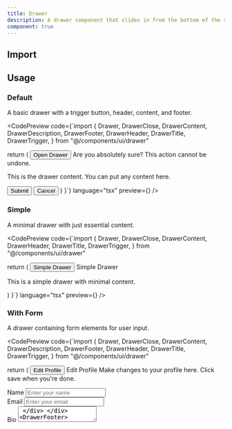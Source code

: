 ```yaml
---
title: Drawer
description: A drawer component that slides in from the bottom of the screen. Perfect for mobile interfaces, navigation menus, and quick actions.
component: true
---
```


## Import

<CodePreview code="import { Drawer, DrawerClose, DrawerContent, DrawerDescription, DrawerFooter, DrawerHeader, DrawerTitle, DrawerTrigger } from '@/components/ui/drawer'" language="tsx" />

## Usage

### Default

A basic drawer with a trigger button, header, content, and footer.

<CodePreview 
  code={`import {
  Drawer,
  DrawerClose,
  DrawerContent,
  DrawerDescription,
  DrawerFooter,
  DrawerHeader,
  DrawerTitle,
  DrawerTrigger,
} from "@/components/ui/drawer"

  return (
    <Drawer>
      <DrawerTrigger asChild>
        <Button variant="outline">Open Drawer</Button>
      </DrawerTrigger>
      <DrawerContent>
        <DrawerHeader>
          <DrawerTitle>Are you absolutely sure?</DrawerTitle>
          <DrawerDescription>This action cannot be undone.</DrawerDescription>
        </DrawerHeader>
        <div className="p-4">
          <p>This is the drawer content. You can put any content here.</p>
        </div>
        <DrawerFooter>
          <Button>Submit</Button>
          <DrawerClose asChild>
            <Button variant="outline">Cancel</Button>
          </DrawerClose>
        </DrawerFooter>
      </DrawerContent>
    </Drawer>
  )
}`} 
  language="tsx" 
  preview={<DrawerDefault />} 
/>

### Simple

A minimal drawer with just essential content.

<CodePreview 
  code={`import {
  Drawer,
  DrawerClose,
  DrawerContent,
  DrawerHeader,
  DrawerTitle,
  DrawerTrigger,
} from "@/components/ui/drawer"

  return (
    <Drawer>
      <DrawerTrigger asChild>
        <Button>Simple Drawer</Button>
      </DrawerTrigger>
      <DrawerContent>
        <DrawerHeader>
          <DrawerTitle>Simple Drawer</DrawerTitle>
        </DrawerHeader>
        <div className="p-4 pb-8">
          <p className="text-sm text-muted-foreground">
            This is a simple drawer with minimal content.
          </p>
        </div>
      </DrawerContent>
    </Drawer>
  )
}`} 
  language="tsx" 
  preview={<DrawerSimple />} 
/>

### With Form

A drawer containing form elements for user input.

<CodePreview 
  code={`import {
  Drawer,
  DrawerClose,
  DrawerContent,
  DrawerDescription,
  DrawerFooter,
  DrawerHeader,
  DrawerTitle,
  DrawerTrigger,
} from "@/components/ui/drawer"

  return (
    <Drawer>
      <DrawerTrigger asChild>
        <Button variant="outline">Edit Profile</Button>
      </DrawerTrigger>
      <DrawerContent>
        <DrawerHeader>
          <DrawerTitle>Edit Profile</DrawerTitle>
          <DrawerDescription>
            Make changes to your profile here. Click save when you're done.
          </DrawerDescription>
        </DrawerHeader>
        <div className="p-4 space-y-4">
          <div className="space-y-2">
            <Label htmlFor="name">Name</Label>
            <Input id="name" placeholder="Enter your name" />
          </div>
          <div className="space-y-2">
            <Label htmlFor="email">Email</Label>
            <Input id="email" type="email" placeholder="Enter your email" />
          </div>
          <div className="space-y-2">
            <Label htmlFor="bio">Bio</Label>
            <Textarea id="bio" placeholder="Tell us about yourself" />
          </div>
        </div>
        <DrawerFooter>
          <Button>Save Changes</Button>
          <DrawerClose asChild>
            <Button variant="outline">Cancel</Button>
          </DrawerClose>
        </DrawerFooter>
      </DrawerContent>
    </Drawer>
  )
}`} 
  language="tsx" 
  preview={<DrawerWithForm />} 
/>

### Scrollable Content

A drawer with scrollable content for handling long text or multiple sections.

<CodePreview 
  code={`import {
  Drawer,
  DrawerClose,
  DrawerContent,
  DrawerDescription,
  DrawerFooter,
  DrawerHeader,
  DrawerTitle,
  DrawerTrigger,
} from "@/components/ui/drawer"

  return (
    <Drawer>
      <DrawerTrigger asChild>
        <Button variant="outline">View Terms</Button>
      </DrawerTrigger>
      <DrawerContent className="max-h-[80vh]">
        <DrawerHeader>
          <DrawerTitle>Terms and Conditions</DrawerTitle>
          <DrawerDescription>
            Please read our terms and conditions carefully.
          </DrawerDescription>
        </DrawerHeader>
        <div className="p-4 overflow-y-auto">
          <div className="space-y-4 text-sm">
            <section>
              <h3 className="font-semibold mb-2">1. Acceptance of Terms</h3>
              <p>By accessing and using this service, you accept and agree to be bound by the terms and provision of this agreement.</p>
            </section>
            <section>
              <h3 className="font-semibold mb-2">2. Use License</h3>
              <p>Permission is granted to temporarily download one copy of the materials on our website for personal, non-commercial transitory viewing only.</p>
            </section>
            <section>
              <h3 className="font-semibold mb-2">3. Disclaimer</h3>
              <p>The materials on our website are provided on an 'as is' basis. We make no warranties, expressed or implied, and hereby disclaim and negate all other warranties including without limitation, implied warranties or conditions of merchantability, fitness for a particular purpose, or non-infringement of intellectual property or other violation of rights.</p>
            </section>
            <section>
              <h3 className="font-semibold mb-2">4. Limitations</h3>
              <p>In no event shall our company or its suppliers be liable for any damages (including, without limitation, damages for loss of data or profit, or due to business interruption) arising out of the use or inability to use the materials on our website, even if we or our authorized representative has been notified orally or in writing of the possibility of such damage.</p>
            </section>
            <section>
              <h3 className="font-semibold mb-2">5. Privacy Policy</h3>
              <p>Your privacy is important to us. Our Privacy Policy explains how we collect, use, and protect your information when you use our service.</p>
            </section>
          </div>
        </div>
        <DrawerFooter>
          <Button>Accept</Button>
          <DrawerClose asChild>
            <Button variant="outline">Decline</Button>
          </DrawerClose>
        </DrawerFooter>
      </DrawerContent>
    </Drawer>
  )
}`} 
  language="tsx" 
  preview={<DrawerScrollable />} 
/>

## Real-World Examples

### Shopping Cart

A comprehensive shopping cart drawer with item management and checkout functionality.

<CodePreview 
  code={`import {
  Drawer,
  DrawerClose,
  DrawerContent,
  DrawerDescription,
  DrawerFooter,
  DrawerHeader,
  DrawerTitle,
  DrawerTrigger,
} from "@/components/ui/drawer"

  const cartItems = [
    { id: 1, name: "Wireless Headphones", price: 99.99, quantity: 1, image: "/api/placeholder/60/60" },
    { id: 2, name: "Smart Watch", price: 299.99, quantity: 2, image: "/api/placeholder/60/60" },
    { id: 3, name: "Phone Case", price: 24.99, quantity: 1, image: "/api/placeholder/60/60" },
  ]

  const subtotal = cartItems.reduce((sum, item) => sum + (item.price * item.quantity), 0)
  const shipping = 9.99
  const tax = subtotal * 0.08
  const total = subtotal + shipping + tax

  return (
    <Drawer>
      <DrawerTrigger asChild>
        <Button variant="outline" className="relative">
          <ShoppingCart className="h-4 w-4 mr-2" />
          Cart
          <Badge variant="destructive" className="ml-2 h-5 w-5 rounded-full p-0 text-xs">
            {cartItems.reduce((sum, item) => sum + item.quantity, 0)}
          </Badge>
        </Button>
      </DrawerTrigger>
      <DrawerContent className="max-h-[90vh]">
        <DrawerHeader>
          <DrawerTitle>Shopping Cart</DrawerTitle>
          <DrawerDescription>
            Review your items and proceed to checkout
          </DrawerDescription>
        </DrawerHeader>
        <div className="p-4 overflow-y-auto">
          <div className="space-y-4">
            {cartItems.map((item) => (
              <div key={item.id} className="flex items-center gap-4 p-3 border rounded-lg">
                <div className="w-15 h-15 bg-muted rounded-md flex items-center justify-center">
                  <span className="text-xs">IMG</span>
                </div>
                <div className="flex-1">
                  <h4 className="font-medium">{item.name}</h4>
                  <p className="text-sm text-muted-foreground">\${item.price}</p>
                </div>
                <div className="flex items-center gap-2">
                  <Button variant="outline" size="icon" className="h-8 w-8">
                    <Minus className="h-3 w-3" />
                  </Button>
                  <span className="w-8 text-center">{item.quantity}</span>
                  <Button variant="outline" size="icon" className="h-8 w-8">
                    <Plus className="h-3 w-3" />
                  </Button>
                </div>
                <Button variant="ghost" size="icon" className="h-8 w-8">
                  <X className="h-3 w-3" />
                </Button>
              </div>
            ))}
          </div>
          <Separator className="my-4" />
          <div className="space-y-2">
            <div className="flex justify-between text-sm">
              <span>Subtotal</span>
              <span>\${subtotal.toFixed(2)}</span>
            </div>
            <div className="flex justify-between text-sm">
              <span>Shipping</span>
              <span>\${shipping.toFixed(2)}</span>
            </div>
            <div className="flex justify-between text-sm">
              <span>Tax</span>
              <span>\${tax.toFixed(2)}</span>
            </div>
            <Separator />
            <div className="flex justify-between font-medium">
              <span>Total</span>
              <span>\${total.toFixed(2)}</span>
            </div>
          </div>
        </div>
        <DrawerFooter>
          <Button className="w-full">Proceed to Checkout</Button>
          <DrawerClose asChild>
            <Button variant="outline">Continue Shopping</Button>
          </DrawerClose>
        </DrawerFooter>
      </DrawerContent>
    </Drawer>
  )
}`} 
  language="tsx" 
  preview={<DrawerShoppingCart />} 
/>

### User Profile

A user profile drawer displaying account information and quick actions.

<CodePreview 
  code={`import {
  Drawer,
  DrawerClose,
  DrawerContent,
  DrawerDescription,
  DrawerFooter,
  DrawerHeader,
  DrawerTitle,
  DrawerTrigger,
} from "@/components/ui/drawer"

  return (
    <Drawer>
      <DrawerTrigger asChild>
        <Button variant="ghost" className="flex items-center gap-2">
          <Avatar className="h-8 w-8">
            <AvatarImage src="/api/placeholder/32/32" />
            <AvatarFallback>JD</AvatarFallback>
          </Avatar>
          <span>John Doe</span>
        </Button>
      </DrawerTrigger>
      <DrawerContent>
        <DrawerHeader>
          <div className="flex items-center gap-4">
            <Avatar className="h-16 w-16">
              <AvatarImage src="/api/placeholder/64/64" />
              <AvatarFallback>JD</AvatarFallback>
            </Avatar>
            <div>
              <DrawerTitle>John Doe</DrawerTitle>
              <DrawerDescription>Premium Member</DrawerDescription>
              <Badge variant="secondary" className="mt-1">Pro</Badge>
            </div>
          </div>
        </DrawerHeader>
        <div className="p-4 space-y-4">
          <div className="space-y-3">
            <div className="flex items-center gap-3">
              <Mail className="h-4 w-4 text-muted-foreground" />
              <span className="text-sm">john.doe@example.com</span>
            </div>
            <div className="flex items-center gap-3">
              <Phone className="h-4 w-4 text-muted-foreground" />
              <span className="text-sm">+1 (555) 123-4567</span>
            </div>
            <div className="flex items-center gap-3">
              <MapPin className="h-4 w-4 text-muted-foreground" />
              <span className="text-sm">San Francisco, CA</span>
            </div>
            <div className="flex items-center gap-3">
              <Calendar className="h-4 w-4 text-muted-foreground" />
              <span className="text-sm">Member since Jan 2023</span>
            </div>
          </div>
          <Separator />
          <div className="grid grid-cols-3 gap-4 text-center">
            <div>
              <p className="text-2xl font-bold">127</p>
              <p className="text-xs text-muted-foreground">Orders</p>
            </div>
            <div>
              <p className="text-2xl font-bold">4.9</p>
              <p className="text-xs text-muted-foreground">Rating</p>
            </div>
            <div>
              <p className="text-2xl font-bold">2.1K</p>
              <p className="text-xs text-muted-foreground">Points</p>
            </div>
          </div>
          <Separator />
          <div className="space-y-2">
            <Button variant="ghost" className="w-full justify-start">
              <Settings className="h-4 w-4 mr-2" />
              Account Settings
            </Button>
            <Button variant="ghost" className="w-full justify-start">
              <User className="h-4 w-4 mr-2" />
              Edit Profile
            </Button>
          </div>
        </div>
        <DrawerFooter>
          <Button variant="outline" className="w-full">
            <LogOut className="h-4 w-4 mr-2" />
            Sign Out
          </Button>
          <DrawerClose asChild>
            <Button variant="ghost">Close</Button>
          </DrawerClose>
        </DrawerFooter>
      </DrawerContent>
    </Drawer>
  )
}`} 
  language="tsx" 
  preview={<DrawerUserProfile />} 
/>

### Notification Center

A notification center drawer showing recent activities and updates.

<CodePreview 
  code={`import {
  Drawer,
  DrawerClose,
  DrawerContent,
  DrawerDescription,
  DrawerFooter,
  DrawerHeader,
  DrawerTitle,
  DrawerTrigger,
} from "@/components/ui/drawer"

  const notifications = [
    {
      id: 1,
      type: "order",
      title: "Order Shipped",
      message: "Your order #12345 has been shipped and is on its way.",
      time: "2 minutes ago",
      unread: true,
      icon: ShoppingCart,
    },
    {
      id: 2,
      type: "message",
      title: "New Message",
      message: "You have received a new message from Sarah.",
      time: "1 hour ago",
      unread: true,
      icon: Mail,
    },
    {
      id: 3,
      type: "system",
      title: "System Update",
      message: "A new system update is available for download.",
      time: "3 hours ago",
      unread: false,
      icon: AlertCircle,
    },
    {
      id: 4,
      type: "social",
      title: "New Follower",
      message: "Alex started following you.",
      time: "1 day ago",
      unread: false,
      icon: User,
    },
  ]

  const unreadCount = notifications.filter(n => n.unread).length

  return (
    <Drawer>
      <DrawerTrigger asChild>
        <Button variant="outline" className="relative">
          <Bell className="h-4 w-4" />
          {unreadCount > 0 && (
            <Badge variant="destructive" className="absolute -top-2 -right-2 h-5 w-5 rounded-full p-0 text-xs">
              {unreadCount}
            </Badge>
          )}
        </Button>
      </DrawerTrigger>
      <DrawerContent className="max-h-[80vh]">
        <DrawerHeader>
          <div className="flex items-center justify-between">
            <div>
              <DrawerTitle>Notifications</DrawerTitle>
              <DrawerDescription>
                You have {unreadCount} unread notifications
              </DrawerDescription>
            </div>
            <Button variant="ghost" size="sm">
              <Check className="h-4 w-4 mr-1" />
              Mark all read
            </Button>
          </div>
        </DrawerHeader>
        <div className="p-4 overflow-y-auto">
          <div className="space-y-3">
            {notifications.map((notification) => {
              const IconComponent = notification.icon
              return (
                <div
                  key={notification.id}
                  className={\`flex items-start gap-3 p-3 rounded-lg border \${
                    notification.unread ? "bg-muted/50" : ""
                  }\`}
                >
                  <div className="flex-shrink-0">
                    <div className="w-8 h-8 rounded-full bg-primary/10 flex items-center justify-center">
                      <IconComponent className="h-4 w-4 text-primary" />
                    </div>
                  </div>
                  <div className="flex-1 min-w-0">
                    <div className="flex items-center justify-between">
                      <h4 className="text-sm font-medium">{notification.title}</h4>
                      {notification.unread && (
                        <div className="w-2 h-2 bg-blue-500 rounded-full flex-shrink-0" />
                      )}
                    </div>
                    <p className="text-sm text-muted-foreground mt-1">
                      {notification.message}
                    </p>
                    <p className="text-xs text-muted-foreground mt-2">
                      {notification.time}
                    </p>
                  </div>
                  <Button variant="ghost" size="icon" className="h-8 w-8 flex-shrink-0">
                    <X className="h-3 w-3" />
                  </Button>
                </div>
              )
            })}
          </div>
        </div>
        <DrawerFooter>
          <Button variant="outline">View All Notifications</Button>
          <DrawerClose asChild>
            <Button variant="ghost">Close</Button>
          </DrawerClose>
        </DrawerFooter>
      </DrawerContent>
    </Drawer>
  )
}`} 
  language="tsx" 
  preview={<DrawerNotificationCenter />} 
/>

### Mobile Menu

A mobile navigation menu drawer with user info and menu items.

<CodePreview 
  code={`import {
  Drawer,
  DrawerClose,
  DrawerContent,
  DrawerFooter,
  DrawerHeader,
  DrawerTitle,
  DrawerTrigger,
} from "@/components/ui/drawer"
  Menu, 
  Home, 
  Search, 
  Heart, 
  ShoppingBag, 
  User, 
  Settings, 
  HelpCircle, 
  LogOut,
  ChevronRight
} from "lucide-react"

  const mainMenuItems = [
    { icon: Home, label: "Home", badge: null },
    { icon: Search, label: "Discover", badge: null },
    { icon: Heart, label: "Favorites", badge: "12" },
    { icon: ShoppingBag, label: "Orders", badge: "3" },
  ]

  const secondaryMenuItems = [
    { icon: User, label: "Profile" },
    { icon: Settings, label: "Settings" },
    { icon: HelpCircle, label: "Help & Support" },
  ]

  return (
    <Drawer>
      <DrawerTrigger asChild>
        <Button variant="ghost" size="icon">
          <Menu className="h-5 w-5" />
        </Button>
      </DrawerTrigger>
      <DrawerContent>
        <DrawerHeader>
          <div className="flex items-center gap-3">
            <Avatar className="h-12 w-12">
              <AvatarImage src="/api/placeholder/48/48" />
              <AvatarFallback>JD</AvatarFallback>
            </Avatar>
            <div>
              <DrawerTitle className="text-left">John Doe</DrawerTitle>
              <p className="text-sm text-muted-foreground">john.doe@example.com</p>
            </div>
            <Badge variant="secondary" className="ml-auto">Pro</Badge>
          </div>
        </DrawerHeader>
        <div className="p-4 space-y-4">
          <div className="space-y-1">
            {mainMenuItems.map((item) => {
              const IconComponent = item.icon
              return (
                <Button
                  key={item.label}
                  variant="ghost"
                  className="w-full justify-between h-12"
                >
                  <div className="flex items-center gap-3">
                    <IconComponent className="h-5 w-5" />
                    <span>{item.label}</span>
                  </div>
                  <div className="flex items-center gap-2">
                    {item.badge && (
                      <Badge variant="secondary" className="h-5">
                        {item.badge}
                      </Badge>
                    )}
                    <ChevronRight className="h-4 w-4 text-muted-foreground" />
                  </div>
                </Button>
              )
            })}
          </div>
          <Separator />
          <div className="space-y-1">
            {secondaryMenuItems.map((item) => {
              const IconComponent = item.icon
              return (
                <Button
                  key={item.label}
                  variant="ghost"
                  className="w-full justify-between h-12"
                >
                  <div className="flex items-center gap-3">
                    <IconComponent className="h-5 w-5" />
                    <span>{item.label}</span>
                  </div>
                  <ChevronRight className="h-4 w-4 text-muted-foreground" />
                </Button>
              )
            })}
          </div>
        </div>
        <DrawerFooter>
          <Button variant="outline" className="w-full">
            <LogOut className="h-4 w-4 mr-2" />
            Sign Out
          </Button>
          <DrawerClose asChild>
            <Button variant="ghost">Close Menu</Button>
          </DrawerClose>
        </DrawerFooter>
      </DrawerContent>
    </Drawer>
  )
}`} 
  language="tsx" 
  preview={<DrawerMobileMenu />} 
/>

### Filter Panel

A filter panel drawer for e-commerce or search interfaces with various filter options.

<CodePreview 
  code={`import {
  Drawer,
  DrawerClose,
  DrawerContent,
  DrawerDescription,
  DrawerFooter,
  DrawerHeader,
  DrawerTitle,
  DrawerTrigger,
} from "@/components/ui/drawer"

  const activeFilters = ["Electronics", "4+ Stars", "$50-$200"]
  
  const categories = [
    { id: "electronics", label: "Electronics", count: 1234 },
    { id: "clothing", label: "Clothing", count: 856 },
    { id: "home", label: "Home & Garden", count: 432 },
    { id: "sports", label: "Sports", count: 298 },
    { id: "books", label: "Books", count: 167 },
  ]

  const brands = [
    { id: "apple", label: "Apple", count: 89 },
    { id: "samsung", label: "Samsung", count: 76 },
    { id: "nike", label: "Nike", count: 54 },
    { id: "adidas", label: "Adidas", count: 43 },
    { id: "sony", label: "Sony", count: 32 },
  ]

  return (
    <Drawer>
      <DrawerTrigger asChild>
        <Button variant="outline" className="relative">
          <Filter className="h-4 w-4 mr-2" />
          Filters
          {activeFilters.length > 0 && (
            <Badge variant="destructive" className="ml-2 h-5 w-5 rounded-full p-0 text-xs">
              {activeFilters.length}
            </Badge>
          )}
        </Button>
      </DrawerTrigger>
      <DrawerContent className="max-h-[90vh]">
        <DrawerHeader>
          <DrawerTitle>Filters</DrawerTitle>
          <DrawerDescription>
            Refine your search results
          </DrawerDescription>
          {activeFilters.length > 0 && (
            <div className="flex flex-wrap gap-2 mt-3">
              {activeFilters.map((filter) => (
                <Badge key={filter} variant="secondary" className="gap-1">
                  {filter}
                  <X className="h-3 w-3 cursor-pointer" />
                </Badge>
              ))}
            </div>
          )}
        </DrawerHeader>
        <div className="p-4 overflow-y-auto space-y-6">
          <div>
            <h3 className="font-medium mb-3">Price Range</h3>
            <div className="space-y-3">
              <Slider
                defaultValue={[50, 200]}
                max={500}
                min={0}
                step={10}
                className="w-full"
              />
              <div className="flex justify-between text-sm text-muted-foreground">
                <span>$0</span>
                <span>$50 - $200</span>
                <span>$500</span>
              </div>
            </div>
          </div>
          
          <Separator />
          
          <div>
            <h3 className="font-medium mb-3">Categories</h3>
            <div className="space-y-3">
              {categories.map((category) => (
                <div key={category.id} className="flex items-center justify-between">
                  <div className="flex items-center space-x-2">
                    <Checkbox id={category.id} />
                    <label
                      htmlFor={category.id}
                      className="text-sm font-medium leading-none peer-disabled:cursor-not-allowed peer-disabled:opacity-70"
                    >
                      {category.label}
                    </label>
                  </div>
                  <span className="text-xs text-muted-foreground">
                    ({category.count})
                  </span>
                </div>
              ))}
            </div>
          </div>
          
          <Separator />
          
          <div>
            <h3 className="font-medium mb-3">Brands</h3>
            <div className="space-y-3">
              {brands.map((brand) => (
                <div key={brand.id} className="flex items-center justify-between">
                  <div className="flex items-center space-x-2">
                    <Checkbox id={brand.id} />
                    <label
                      htmlFor={brand.id}
                      className="text-sm font-medium leading-none peer-disabled:cursor-not-allowed peer-disabled:opacity-70"
                    >
                      {brand.label}
                    </label>
                  </div>
                  <span className="text-xs text-muted-foreground">
                    ({brand.count})
                  </span>
                </div>
              ))}
            </div>
          </div>
          
          <Separator />
          
          <div>
            <h3 className="font-medium mb-3">Rating</h3>
            <div className="space-y-3">
              {[5, 4, 3, 2, 1].map((rating) => (
                <div key={rating} className="flex items-center space-x-2">
                  <Checkbox id={\`rating-\${rating}\`} />
                  <label
                    htmlFor={\`rating-\${rating}\`}
                    className="flex items-center gap-1 text-sm font-medium leading-none peer-disabled:cursor-not-allowed peer-disabled:opacity-70"
                  >
                    <div className="flex">
                      {Array.from({ length: 5 }).map((_, i) => (
                        <Star
                          key={i}
                          className={\`h-3 w-3 \${
                            i < rating ? "fill-yellow-400 text-yellow-400" : "text-gray-300"
                          }\`}
                        />
                      ))}
                    </div>
                    <span>{rating}+ Stars</span>
                  </label>
                </div>
              ))}
            </div>
          </div>
        </div>
        <DrawerFooter>
          <Button>Apply Filters</Button>
          <div className="flex gap-2">
            <Button variant="outline" className="flex-1">Clear All</Button>
            <DrawerClose asChild>
              <Button variant="ghost" className="flex-1">Cancel</Button>
            </DrawerClose>
          </div>
        </DrawerFooter>
      </DrawerContent>
    </Drawer>
  )
}`} 
  language="tsx" 
  preview={<DrawerFilterPanel />} 
/>

## API Reference

### Drawer

The root drawer component that manages the drawer state.

| Prop | Type | Default | Description |
|------|------|---------|-------------|
| `open` | `boolean` | - | The controlled open state of the drawer |
| `onOpenChange` | `(open: boolean) => void` | - | Event handler called when the open state changes |
| `shouldScaleBackground` | `boolean` | `true` | Whether the background should scale when the drawer is open |
| `modal` | `boolean` | `true` | Whether the drawer should be modal |
| `children` | `ReactNode` | - | The drawer content |

### DrawerTrigger

The element that triggers the drawer. Must be a single focusable element.

| Prop | Type | Default | Description |
|------|------|---------|-------------|
| `asChild` | `boolean` | `false` | Change the default rendered element for the one passed as a child |
| `children` | `ReactNode` | - | The element that triggers the drawer |

### DrawerContent

The container for the drawer content that slides in from the bottom.

| Prop | Type | Default | Description |
|------|------|---------|-------------|
| `className` | `string` | - | Additional CSS classes to apply |
| `children` | `ReactNode` | - | The content of the drawer |

### DrawerHeader

The header section of the drawer, typically containing the title and description.

| Prop | Type | Default | Description |
|------|------|---------|-------------|
| `className` | `string` | - | Additional CSS classes to apply |
| `children` | `ReactNode` | - | The header content |

### DrawerTitle

The title of the drawer. Important for accessibility.

| Prop | Type | Default | Description |
|------|------|---------|-------------|
| `className` | `string` | - | Additional CSS classes to apply |
| `children` | `ReactNode` | - | The title content |

### DrawerDescription

The description of the drawer. Provides additional context.

| Prop | Type | Default | Description |
|------|------|---------|-------------|
| `className` | `string` | - | Additional CSS classes to apply |
| `children` | `ReactNode` | - | The description content |

### DrawerFooter

The footer section of the drawer, typically containing action buttons.

| Prop | Type | Default | Description |
|------|------|---------|-------------|
| `className` | `string` | - | Additional CSS classes to apply |
| `children` | `ReactNode` | - | The footer content |

### DrawerClose

A button that closes the drawer when clicked.

| Prop | Type | Default | Description |
|------|------|---------|-------------|
| `asChild` | `boolean` | `false` | Change the default rendered element for the one passed as a child |
| `children` | `ReactNode` | - | The close button content |

## Accessibility

The Drawer component follows WAI-ARIA guidelines and includes:

### Keyboard Support

| Key | Description |
|-----|-------------|
| `Escape` | Closes the drawer when it's open |
| `Tab` | Moves focus to the next focusable element within the drawer |
| `Shift + Tab` | Moves focus to the previous focusable element within the drawer |

### Screen Reader Support

- Uses proper ARIA attributes for drawer identification
- Drawer content is announced when opened
- Focus is trapped within the drawer when open
- Focus returns to the trigger element when closed
- Supports both mouse and keyboard interactions

### Focus Management

- Automatically focuses the drawer content when opened
- Traps focus within the drawer while open
- Returns focus to the trigger element when closed
- Supports custom focus management with proper ARIA attributes

## Best Practices

1. **Mobile-First Design**: Drawers are primarily designed for mobile interfaces
2. **Keep Content Focused**: Limit drawer content to essential information and actions
3. **Use Clear Headers**: Always include a descriptive title and optional description
4. **Provide Clear Actions**: Include obvious close buttons and primary action buttons
5. **Consider Height**: Ensure content fits comfortably within the drawer height
6. **Handle Scrolling**: Use scrollable content for long lists or forms
7. **Test on Devices**: Always test drawer interactions on actual mobile devices
8. **Backdrop Interaction**: Allow users to close the drawer by tapping the backdrop

## Examples in Context

### Basic Drawer

```tsx
<Drawer>
  <DrawerTrigger asChild>
    <Button>Open Drawer</Button>
  </DrawerTrigger>
  <DrawerContent>
    <DrawerHeader>
      <DrawerTitle>Drawer Title</DrawerTitle>
      <DrawerDescription>Drawer description goes here.</DrawerDescription>
    </DrawerHeader>
    <div className="p-4">
      <p>Drawer content goes here.</p>
    </div>
    <DrawerFooter>
      <Button>Action</Button>
      <DrawerClose asChild>
        <Button variant="outline">Cancel</Button>
      </DrawerClose>
    </DrawerFooter>
  </DrawerContent>
</Drawer>
```

### Controlled Drawer

```tsx
const [open, setOpen] = useState(false)

return (
  <Drawer open={open} onOpenChange={setOpen}>
    <DrawerTrigger asChild>
      <Button>Open Controlled Drawer</Button>
    </DrawerTrigger>
    <DrawerContent>
      <DrawerHeader>
        <DrawerTitle>Controlled Drawer</DrawerTitle>
      </DrawerHeader>
      <div className="p-4">
        <Button onClick={() => setOpen(false)}>
          Close Programmatically
        </Button>
      </div>
    </DrawerContent>
  </Drawer>
)
```

### Drawer with Form

```tsx
<Drawer>
  <DrawerTrigger asChild>
    <Button>Edit Profile</Button>
  </DrawerTrigger>
  <DrawerContent>
    <DrawerHeader>
      <DrawerTitle>Edit Profile</DrawerTitle>
      <DrawerDescription>
        Make changes to your profile here.
      </DrawerDescription>
    </DrawerHeader>
    <form className="p-4 space-y-4">
      <div>
        <Label htmlFor="name">Name</Label>
        <Input id="name" placeholder="Your name" />
      </div>
      <div>
        <Label htmlFor="email">Email</Label>
        <Input id="email" type="email" placeholder="Your email" />
      </div>
    </form>
    <DrawerFooter>
      <Button type="submit">Save Changes</Button>
      <DrawerClose asChild>
        <Button variant="outline">Cancel</Button>
      </DrawerClose>
    </DrawerFooter>
  </DrawerContent>
</Drawer>
```

## Dependencies

The Drawer component depends on:

- `vaul` - The underlying drawer primitive that provides smooth animations and gestures
- `@radix-ui/react-dialog` - For dialog primitives and accessibility features
- `class-variance-authority` - For variant management
- `clsx` - For conditional class names
- `tailwind-merge` - For merging Tailwind classes